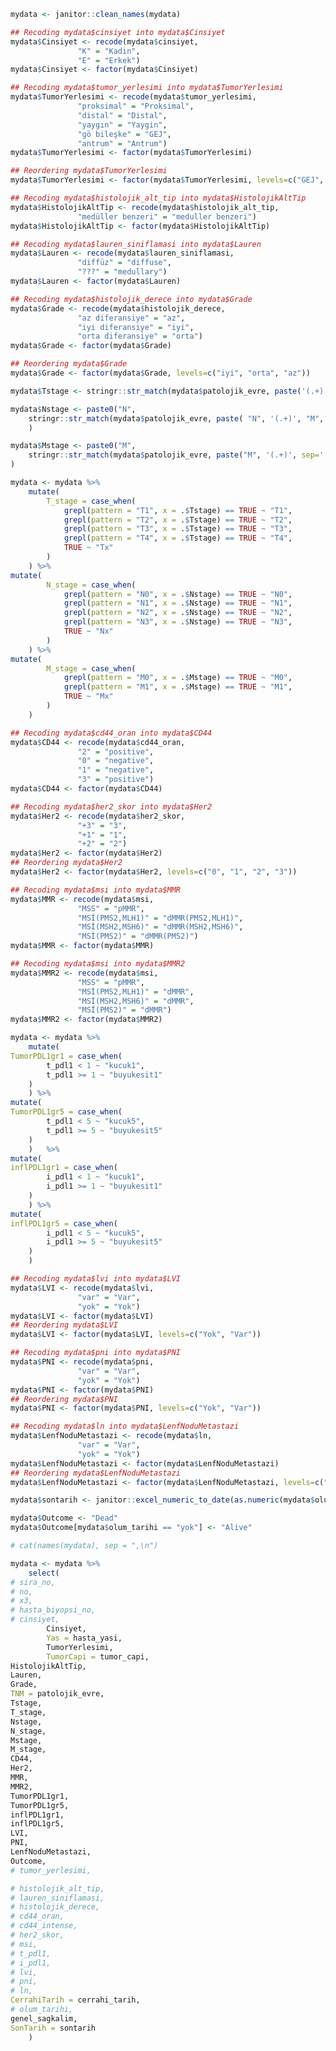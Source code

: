 

```r
mydata <- janitor::clean_names(mydata)
```


```r
## Recoding mydata$cinsiyet into mydata$Cinsiyet
mydata$Cinsiyet <- recode(mydata$cinsiyet,
               "K" = "Kadin",
               "E" = "Erkek")
mydata$Cinsiyet <- factor(mydata$Cinsiyet)
```

```r
## Recoding mydata$tumor_yerlesimi into mydata$TumorYerlesimi
mydata$TumorYerlesimi <- recode(mydata$tumor_yerlesimi,
               "proksimal" = "Proksimal",
               "distal" = "Distal",
               "yaygın" = "Yaygin",
               "gö bileşke" = "GEJ",
               "antrum" = "Antrum")
mydata$TumorYerlesimi <- factor(mydata$TumorYerlesimi)

## Reordering mydata$TumorYerlesimi
mydata$TumorYerlesimi <- factor(mydata$TumorYerlesimi, levels=c("GEJ", "Proksimal", "Antrum", "Distal", "Yaygin"))
```


```r
## Recoding mydata$histolojik_alt_tip into mydata$HistolojikAltTip
mydata$HistolojikAltTip <- recode(mydata$histolojik_alt_tip,
               "medüller benzeri" = "meduller benzeri")
mydata$HistolojikAltTip <- factor(mydata$HistolojikAltTip)

```


```r
## Recoding mydata$lauren_siniflamasi into mydata$Lauren
mydata$Lauren <- recode(mydata$lauren_siniflamasi,
               "diffüz" = "diffuse",
               "???" = "medullary")
mydata$Lauren <- factor(mydata$Lauren)

```

```r
## Recoding mydata$histolojik_derece into mydata$Grade
mydata$Grade <- recode(mydata$histolojik_derece,
               "az diferansiye" = "az",
               "iyi diferansiye" = "iyi",
               "orta diferansiye" = "orta")
mydata$Grade <- factor(mydata$Grade)

## Reordering mydata$Grade
mydata$Grade <- factor(mydata$Grade, levels=c("iyi", "orta", "az"))
```




```r
mydata$Tstage <- stringr::str_match(mydata$patolojik_evre, paste('(.+)', "N", sep=''))[,2]

mydata$Nstage <- paste0("N",
    stringr::str_match(mydata$patolojik_evre, paste( "N", '(.+)', "M", sep=''))[,2]
    )

mydata$Mstage <- paste0("M", 
    stringr::str_match(mydata$patolojik_evre, paste("M", '(.+)', sep=''))[,2]
)
```


```r
mydata <- mydata %>% 
    mutate(
        T_stage = case_when(
            grepl(pattern = "T1", x = .$Tstage) == TRUE ~ "T1",
            grepl(pattern = "T2", x = .$Tstage) == TRUE ~ "T2",
            grepl(pattern = "T3", x = .$Tstage) == TRUE ~ "T3",
            grepl(pattern = "T4", x = .$Tstage) == TRUE ~ "T4",
            TRUE ~ "Tx"
        )
    ) %>% 
mutate(
        N_stage = case_when(
            grepl(pattern = "N0", x = .$Nstage) == TRUE ~ "N0",
            grepl(pattern = "N1", x = .$Nstage) == TRUE ~ "N1",
            grepl(pattern = "N2", x = .$Nstage) == TRUE ~ "N2",
            grepl(pattern = "N3", x = .$Nstage) == TRUE ~ "N3",
            TRUE ~ "Nx"
        )
    ) %>% 
mutate(
        M_stage = case_when(
            grepl(pattern = "M0", x = .$Mstage) == TRUE ~ "M0",
            grepl(pattern = "M1", x = .$Mstage) == TRUE ~ "M1",
            TRUE ~ "Mx"
        )
    )


```





```r
## Recoding mydata$cd44_oran into mydata$CD44
mydata$CD44 <- recode(mydata$cd44_oran,
               "2" = "positive",
               "0" = "negative",
               "1" = "negative",
               "3" = "positive")
mydata$CD44 <- factor(mydata$CD44)

```

```r
## Recoding mydata$her2_skor into mydata$Her2
mydata$Her2 <- recode(mydata$her2_skor,
               "+3" = "3",
               "+1" = "1",
               "+2" = "2")
mydata$Her2 <- factor(mydata$Her2)
## Reordering mydata$Her2
mydata$Her2 <- factor(mydata$Her2, levels=c("0", "1", "2", "3"))
```


```r
## Recoding mydata$msi into mydata$MMR
mydata$MMR <- recode(mydata$msi,
               "MSS" = "pMMR",
               "MSİ(PMS2,MLH1)" = "dMMR(PMS2,MLH1)",
               "MSİ(MSH2,MSH6)" = "dMMR(MSH2,MSH6)",
               "MSİ(PMS2)" = "dMMR(PMS2)")
mydata$MMR <- factor(mydata$MMR)

## Recoding mydata$msi into mydata$MMR2
mydata$MMR2 <- recode(mydata$msi,
               "MSS" = "pMMR",
               "MSİ(PMS2,MLH1)" = "dMMR",
               "MSİ(MSH2,MSH6)" = "dMMR",
               "MSİ(PMS2)" = "dMMR")
mydata$MMR2 <- factor(mydata$MMR2)


```


```r
mydata <- mydata %>% 
    mutate(
TumorPDL1gr1 = case_when(
        t_pdl1 < 1 ~ "kucuk1",
        t_pdl1 >= 1 ~ "buyukesit1"
    )
    ) %>% 
mutate(
TumorPDL1gr5 = case_when(
        t_pdl1 < 5 ~ "kucuk5",
        t_pdl1 >= 5 ~ "buyukesit5"
    )
    )   %>% 
mutate(
inflPDL1gr1 = case_when(
        i_pdl1 < 1 ~ "kucuk1",
        i_pdl1 >= 1 ~ "buyukesit1"
    )
    ) %>% 
mutate(
inflPDL1gr5 = case_when(
        i_pdl1 < 5 ~ "kucuk5",
        i_pdl1 >= 5 ~ "buyukesit5"
    )
    )

```

```r
## Recoding mydata$lvi into mydata$LVI
mydata$LVI <- recode(mydata$lvi,
               "var" = "Var",
               "yok" = "Yok")
mydata$LVI <- factor(mydata$LVI)
## Reordering mydata$LVI
mydata$LVI <- factor(mydata$LVI, levels=c("Yok", "Var"))
```


```r
## Recoding mydata$pni into mydata$PNI
mydata$PNI <- recode(mydata$pni,
               "var" = "Var",
               "yok" = "Yok")
mydata$PNI <- factor(mydata$PNI)
## Reordering mydata$PNI
mydata$PNI <- factor(mydata$PNI, levels=c("Yok", "Var"))
```


```r
## Recoding mydata$ln into mydata$LenfNoduMetastazi
mydata$LenfNoduMetastazi <- recode(mydata$ln,
               "var" = "Var",
               "yok" = "Yok")
mydata$LenfNoduMetastazi <- factor(mydata$LenfNoduMetastazi)
## Reordering mydata$LenfNoduMetastazi
mydata$LenfNoduMetastazi <- factor(mydata$LenfNoduMetastazi, levels=c("Yok", "Var"))
```


```r
mydata$sontarih <- janitor::excel_numeric_to_date(as.numeric(mydata$olum_tarihi))
```


```r
mydata$Outcome <- "Dead"
mydata$Outcome[mydata$olum_tarihi == "yok"] <- "Alive"
```


```r
# cat(names(mydata), sep = ",\n")

mydata <- mydata %>% 
    select(
# sira_no,
# no,
# x3,
# hasta_biyopsi_no,
# cinsiyet,
        Cinsiyet,
        Yas = hasta_yasi,
        TumorYerlesimi,
        TumorCapi = tumor_capi,
HistolojikAltTip,
Lauren,
Grade,
TNM = patolojik_evre,
Tstage,
T_stage,
Nstage,
N_stage,
Mstage,
M_stage,
CD44,
Her2,
MMR,
MMR2,
TumorPDL1gr1,
TumorPDL1gr5,
inflPDL1gr1,
inflPDL1gr5,
LVI,
PNI,
LenfNoduMetastazi,
Outcome,        
# tumor_yerlesimi,

# histolojik_alt_tip,
# lauren_siniflamasi,
# histolojik_derece,
# cd44_oran,
# cd44_intense,
# her2_skor,
# msi,
# t_pdl1,
# i_pdl1,
# lvi,
# pni,
# ln,
CerrahiTarih = cerrahi_tarih,
# olum_tarihi,
genel_sagkalim,
SonTarih = sontarih
    )

```






